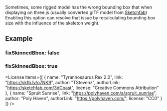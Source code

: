 
<OptionDescriptor type="boolean" defaultVal="false" />

Sometimes, some rigged model has the wrong bounding box that when displaying on three.js (usually converted glTF model from [Sketchfab](https://sketchfab.com/))
Enabling this option can resolve that issue by recalculating bounding box size with the influence of the skeleton weight.

## Example
### fixSkinnedBbox: false
<View3D showBbox src="/model/meshopt/trex.glb" envmap="/texture/spruit_sunrise_1k.hdr" showExampleCode />

### fixSkinnedBbox: true
<View3D showBbox src="/model/meshopt/trex.glb" envmap="/texture/spruit_sunrise_1k.hdr" fixSkinnedBbox={true} showExampleCode />

<License items={[
  {
    name: "Tyrannosaurus Rex 2.0",
    link: "https://skfb.ly/o7NK9",
    author: "TStevenz",
    authorLink: "https://sketchfab.com/3dCoast",
    license: "Creative Commons Attribution"
  },
  {
    name: "Spruit Sunrise",
    link: "https://polyhaven.com/a/spruit_sunrise",
    author: "Poly Haven",
    authorLink: "https://polyhaven.com/",
    license: "CC0"
  }
]} />
